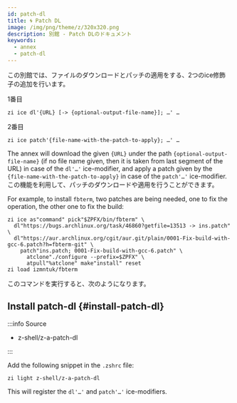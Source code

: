 ```yaml
---
id: patch-dl
title: 🌀 Patch DL
image: /img/png/theme/z/320x320.png
description: 別館 - Patch DLのドキュメント
keywords:
  - annex
  - patch-dl
---
```


<!-- @format -->


この別館では、ファイルのダウンロードとパッチの適用をする、2つのice修飾子の追加を行います。

1番目

```shell
zi ice dl'{URL} [-> {optional-output-file-name}]; …' …
```

2番目

```shell
zi ice patch'{file-name-with-the-patch-to-apply}; …' …
```

The annex will download the given `{URL}` under the path `{optional-output-file-name}` (if no file name given, then it is taken from last segment of the URL) in case of the `dl'…'` ice-modifier, and apply a patch given by the `{file-name-with-the-patch-to-apply}` in case of the `patch'…'` ice-modifier. この機能を利用して、パッチのダウンロードや適用を行うことができます。

For example, to install `fbterm`, two patches are being needed, one to fix the operation, the other one to fix the build:

```shell showLineNumbers
zi ice as"command" pick"$ZPFX/bin/fbterm" \
  dl"https://bugs.archlinux.org/task/46860?getfile=13513 -> ins.patch" \
  dl"https://aur.archlinux.org/cgit/aur.git/plain/0001-Fix-build-with-gcc-6.patch?h=fbterm-git" \
    patch"ins.patch; 0001-Fix-build-with-gcc-6.patch" \
      atclone"./configure --prefix=$ZPFX" \
      atpull"%atclone" make"install" reset
zi load izmntuk/fbterm
```

このコマンドを実行すると、次のようになります。

<ImgShow img='/img/png/content/annex/patch-dl/fbterm-ex.png' alt='fbterm' />

## Install patch-dl {#install-patch-dl}

:::info Source

- <Link className='github-link' href='https://github.com/z-shell/z-a-patch-dl'>
    z-shell/z-a-patch-dl
  </Link>

:::

<Tabs>
  <TabItem value="default" label="Default" default>

Add the following snippet in the `.zshrc` file:

```shell
zi light z-shell/z-a-patch-dl
```

</TabItem>
</Tabs>

This will register the `dl'…'` and `patch'…'` ice-modifiers.
